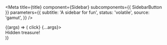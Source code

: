 
<Meta
  title={title}
  component={Sidebar}
  subcomponents={{ SidebarButton }}
  parameters={{
    subtitle: 'A sidebar for fun',
    status: 'volatile',
    source: 'gamut',
  }}
/>

<Canvas>
  <Story name="Sidebar">
    {(args) => (
      <Sidebar expanded={true} button={<button>click</button>} {...args}>
        <div>Hidden treasure!</div>
      </Sidebar>
    )}
  </Story>
</Canvas>
